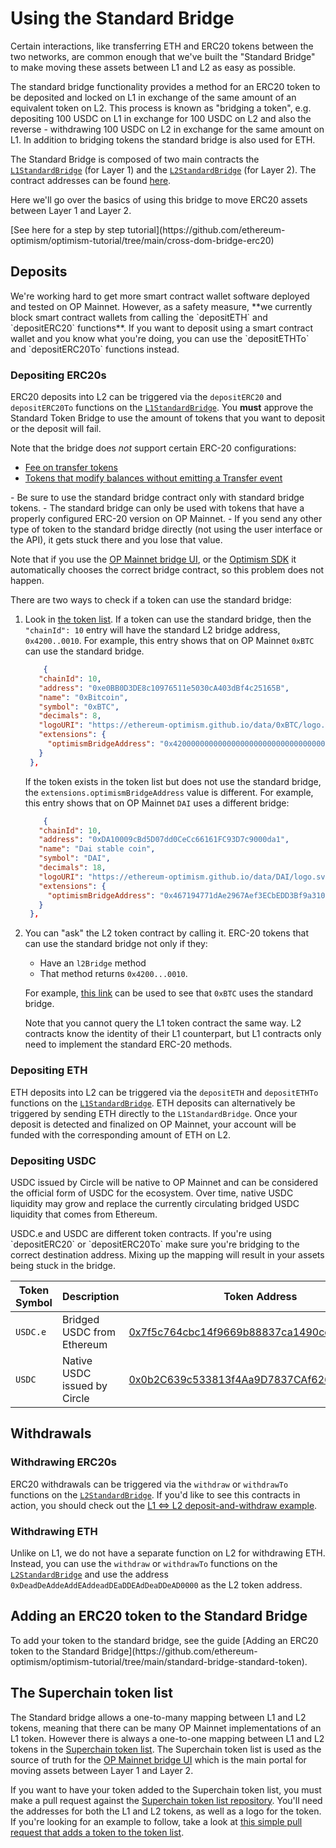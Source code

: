 
# Using the Standard Bridge

Certain interactions, like transferring ETH and ERC20 tokens between the two networks, are common enough that we've built the "Standard Bridge" to make moving these assets between L1 and L2 as easy as possible.

The standard bridge functionality provides a method for an ERC20 token to be deposited and locked on L1 in exchange of the same amount of an equivalent token on L2. This process is known as "bridging a token", e.g. depositing 100 USDC on L1 in exchange for 100 USDC on L2 and also the reverse - withdrawing 100 USDC on L2 in exchange for the same amount on L1. In addition to bridging tokens the standard bridge is also used for ETH.

The Standard Bridge is composed of two main contracts the [`L1StandardBridge`](https://github.com/ethereum-optimism/optimism/blob/65ec61dde94ffa93342728d324fecf474d228e1f/packages/contracts-bedrock/contracts/L1/L1StandardBridge.sol) (for Layer 1) and the [`L2StandardBridge`](https://github.com/ethereum-optimism/optimism/blob/65ec61dde94ffa93342728d324fecf474d228e1f/packages/contracts-bedrock/contracts/L2/L2StandardBridge.sol) (for Layer 2). The contract addresses can be found [here](../../useful-tools/networks/#contract-addresses).

Here we'll go over the basics of using this bridge to move ERC20 assets between Layer 1 and Layer 2.

<Callout type="info">
[See here for a step by step tutorial](https://github.com/ethereum-optimism/optimism-tutorial/tree/main/cross-dom-bridge-erc20)
</Callout>

## Deposits

<Callout type="warning">
We're working hard to get more smart contract wallet software deployed and tested on OP Mainnet.
However, as a safety measure, **we currently block smart contract wallets from calling the `depositETH` and `depositERC20` functions**.
If you want to deposit using a smart contract wallet and you know what you're doing, you can use the `depositETHTo` and `depositERC20To` functions instead.
</Callout>

### Depositing ERC20s

ERC20 deposits into L2 can be triggered via the `depositERC20` and `depositERC20To` functions on the [`L1StandardBridge`](https://github.com/ethereum-optimism/optimism/blob/65ec61dde94ffa93342728d324fecf474d228e1f/packages/contracts-bedrock/contracts/L1/L1StandardBridge.sol#L145-L205).
You **must** approve the Standard Token Bridge to use the amount of tokens that you want to deposit or the deposit will fail.

Note that the bridge does *not* support certain ERC-20 configurations:

- [Fee on transfer tokens](https://github.com/d-xo/weird-erc20#fee-on-transfer)
- [Tokens that modify balances without emitting a Transfer event](https://github.com/d-xo/weird-erc20#balance-modifications-outside-of-transfers-rebasingairdrops)

<Callout type="danger">
- Be sure to use the standard bridge contract only with standard bridge tokens. 
- The standard bridge can only be used with tokens that have a properly configured ERC-20 version on OP Mainnet.
- If you send any other type of token to the standard bridge directly (not using the user interface or the API), it gets stuck there and you lose that value.
</Callout>

Note that if you use the [OP Mainnet bridge UI](https://app.optimism.io/bridge), or the [Optimism SDK](../../sdk/js-client.md) it automatically chooses the correct bridge contract, so this problem does not happen.

There are two ways to check if a token can use the standard bridge:

1. Look in [the token list](https://static.optimism.io/optimism.tokenlist.json). 
   If a token can use the standard bridge, then the `"chainId": 10` entry will have the standard L2 bridge address, `0x4200..0010`. For example, this entry shows that on OP Mainnet `0xBTC` can use the standard bridge.

   ```json
       {
      "chainId": 10,
      "address": "0xe0BB0D3DE8c10976511e5030cA403dBf4c25165B",
      "name": "0xBitcoin",
      "symbol": "0xBTC",
      "decimals": 8,
      "logoURI": "https://ethereum-optimism.github.io/data/0xBTC/logo.png",
      "extensions": {
        "optimismBridgeAddress": "0x4200000000000000000000000000000000000010"
      }
    },
   ```

   If the token exists in the token list but does not use the standard bridge, the `extensions.optimismBridgeAddress` value is different. For example, this entry shows that on OP Mainnet `DAI` uses a different bridge:

   ```json
       {
      "chainId": 10,
      "address": "0xDA10009cBd5D07dd0CeCc66161FC93D7c9000da1",
      "name": "Dai stable coin",
      "symbol": "DAI",
      "decimals": 18,
      "logoURI": "https://ethereum-optimism.github.io/data/DAI/logo.svg",
      "extensions": {
        "optimismBridgeAddress": "0x467194771dAe2967Aef3ECbEDD3Bf9a310C76C65"
      }
    },
   ```

2. You can "ask" the L2 token contract by calling it. 
   ERC-20 tokens that can use the standard bridge not only if they:
   - Have an `l2Bridge` method
   - That method returns `0x4200...0010`. 

   For example, [this link](https://optimistic.etherscan.io/address/0xe0bb0d3de8c10976511e5030ca403dbf4c25165b#readContract#F5) can be used to see that `0xBTC` uses the standard bridge.

   Note that you cannot query the L1 token contract the same way.
   L2 contracts know the identity of their L1 counterpart, but L1 contracts only need to implement the standard ERC-20 methods.



### Depositing ETH

ETH deposits into L2 can be triggered via the `depositETH` and `depositETHTo` functions on the [`L1StandardBridge`](https://github.com/ethereum-optimism/optimism/blob/65ec61dde94ffa93342728d324fecf474d228e1f/packages/contracts-bedrock/contracts/L1/L1StandardBridge.sol#L110-L143).
ETH deposits can alternatively be triggered by sending ETH directly to the `L1StandardBridge`.
Once your deposit is detected and finalized on OP Mainnet, your account will be funded with the corresponding amount of ETH on L2.

### Depositing USDC

USDC issued by Circle will be native to OP Mainnet and can be considered the official form of USDC for the ecosystem. Over time, native USDC liquidity may grow and replace the currently circulating bridged USDC liquidity that comes from Ethereum.

<Callout type="danger">
USDC.e and USDC are different token contracts. If you're using `depositERC20` or `depositERC20To` make sure you're bridging to the correct destination address. Mixing up the mapping will result in your assets being stuck in the bridge.
</Callout>

| Token Symbol  | Description | Token Address |
| - | - | - |
| `USDC.e`	| Bridged USDC from Ethereum   | [0x7f5c764cbc14f9669b88837ca1490cca17c31607](https://optimistic.etherscan.io/token/0x7f5c764cbc14f9669b88837ca1490cca17c31607) |
| `USDC`	| Native USDC issued by Circle   | [0x0b2C639c533813f4Aa9D7837CAf62653d097Ff85](https://optimistic.etherscan.io/token/0x0b2c639c533813f4aa9d7837caf62653d097ff85) |

## Withdrawals

### Withdrawing ERC20s

ERC20 withdrawals can be triggered via the `withdraw` or `withdrawTo` functions on the [`L2StandardBridge`](https://github.com/ethereum-optimism/optimism/blob/65ec61dde94ffa93342728d324fecf474d228e1f/packages/contracts-bedrock/contracts/L2/L2StandardBridge.sol).
If you'd like to see this contracts in action, you should check out the [L1 ⇔ L2 deposit-and-withdraw example](https://github.com/ethereum-optimism/optimism-tutorial/tree/main/cross-dom-bridge-erc20).

### Withdrawing ETH

Unlike on L1, we do not have a separate function on L2 for withdrawing ETH.
Instead, you can use the `withdraw` or `withdrawTo` functions on the [`L2StandardBridge`](https://github.com/ethereum-optimism/optimism/blob/65ec61dde94ffa93342728d324fecf474d228e1f/packages/contracts-bedrock/contracts/L2/L2StandardBridge.sol) and use the address `0xDeadDeAddeAddEAddeadDEaDDEAdDeaDDeAD0000` as the L2 token address.

## Adding an ERC20 token to the Standard Bridge

<Callout type="info">
To add your token to the standard bridge, see the guide [Adding an ERC20 token to the Standard Bridge](https://github.com/ethereum-optimism/optimism-tutorial/tree/main/standard-bridge-standard-token).
</Callout>

## The Superchain token list

The Standard bridge allows a one-to-many mapping between L1 and L2 tokens, meaning that there can be many OP Mainnet implementations of an L1 token.
However there is always a one-to-one mapping between L1 and L2 tokens in the [Superchain token list](https://github.com/ethereum-optimism/ethereum-optimism.github.io/blob/master/optimism.tokenlist.json).
The Superchain token list is used as the source of truth for the [OP Mainnet bridge UI](https://app.optimism.io/bridge/deposit) which is the main portal for moving assets between Layer 1 and Layer 2.

If you want to have your token added to the Superchain token list, you must make a pull request against the [Superchain token list repository](https://github.com/ethereum-optimism/ethereum-optimism.github.io#adding-a-token-to-the-list).
You'll need the addresses for both the L1 and L2 tokens, as well as a logo for the token.
If you're looking for an example to follow, take a look at [this simple pull request that adds a token to the token list](https://github.com/ethereum-optimism/ethereum-optimism.github.io/pull/319/files).